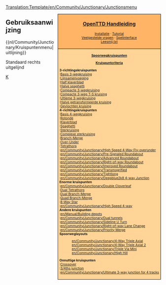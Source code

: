 <noinclude>[[Translation:Template/en/Community/Junctionary/Junctionsmenu]]</noinclude><noinclude>
</noinclude><div style="float:right; padding-left:12px; background:#ffffff;">
<div style="border:1px solid #000000; background:#ffb466; padding:5px; -moz-border-radius-topleft:5px; -moz-border-radius-topright:5px; font-size: 12pt;">
<center><strong><font size="3">[[nl/Manual/Main Page|OpenTTD Handleiding]]</font></strong></center>
<div style="font-size: 8pt; text-align: center;">
[[nl/Manual/Installatie|Installatie]] &middot; 
[[nl/Manual/Tutorial/Tutorial|Tutorial]]<br />
[[nl/Archive/Community/Veelgestelde vragen|Veelgestelde vragen]] &middot; 
[[nl/Manual/Spelinterface|Spelinterface]]<br />
[[nl/Leesmij.txt|Leesmij.txt]]
</div>
</div>
<div style="border:1px solid black; border-top-width: 0px; background:#ffd496; padding:5px; -moz-border-radius-bottomleft:5px; -moz-border-radius-bottomright:8px; font-size: 8pt;">

<center>'''[[nl/Community/Junctionary/Main Page|Spoorwegkruispunten]]'''</center>
<center>'''[[nl/Community/Junctionary/Kruispuntcriteria|Kruispuntcriteria]]'''</center>

'''3-richtingskruispunten'''<br>
:[[nl/Community/Junctionary/Basis 3-wegkruising|Basis 3-wegkruising]]<br>
:[[nl/Community/Junctionary/Lijnsamenvoeging|Lijnsamenvoeging]]<br>
:[[nl/Community/Junctionary/Half klaverblad|Half klaverblad]]<br>
:[[nl/Community/Junctionary/Halve spaghetti|Halve spaghetti]]<br>
:[[nl/Community/Junctionary/Compacte 3-wegkruising|Compacte 3-wegkruising]]<br>
:[[nl/Community/Junctionary/Compacte 3-weg tak-samenvoegen kruising|Compacte 3-weg T-S kruising]]<br>
:[[nl/Community/Junctionary/Ultieme 3-wegkruising|Ultieme 3-wegkruising]]<br>
:[[nl/Community/Junctionary/Halve getransformeerde kruising|Halve getransformeerde kruising]]<br>
:[[nl/Community/Junctionary/Gevlochten kruising|Gevlochten kruising]]<br>

'''4-richtingskruispunten'''<br>
:[[nl/Community/Junctionary/Basis 4-wegkruising|Basis 4-wegkruising]]<br>
:[[nl/Community/Junctionary/Rotonde|Rotonde]]<br>
:[[nl/Community/Junctionary/Klaverblad|Klaverblad]]<br>
:[[nl/Community/Junctionary/Spaghetti|Spaghetti]]<br>
:[[nl/Community/Junctionary/Sterkruising|Sterkruising]]<br>
:[[nl/Community/Junctionary/Complexe sterkruising|Complexe sterkruising]]<br>
:[[en/Community/Junctionary/Branch-Merge Junction|Branch-Merge]]<br>
:[[en/Community/Junctionary/Tetrathorp-Junction|Over-Under]]<br>
:[[en/Community/Junctionary/Tetrathorp-Junction|Tetrathorp]]<br>
:[[en/Community/Junctionary/High Speed 4-Way Fly-over∕under]]<br>
:[[en/Community/Junctionary/Pre-Signaled Roundabout]]<br>
:[[en/Community/Junctionary/Advanced Roundabout]]<br>
:[[en/Community/Junctionary/Right-of-way Roundabout]]<br>
:[[en/Community/Junctionary/Improved Roundabout]]<br>
:[[en/Community/Junctionary/Transmogrified]]<br>
:[[en/Community/Junctionary/Tightlong]]<br>
:[[en/Community/Junctionary/Deepblue2k8 4-way Junction]]<br>

'''Enorme kruispunten'''<br>
:[[en/Community/Junctionary/Double Cloverleaf]]<br>
:[[en/Community/Junctionary/Dual Tetrathorp-Junction|Dual Tetrathorp]]<br>
:[[en/Community/Junctionary/Dual Branch-Merge Junction|Dual Branch-Merge]]<br>
:[[en/Community/Junctionary/Quad Branch-Merge Junction|Quad Branch-Merge]]<br>
:[[en/Community/Junctionary/8 way Star Junction|8-Way Star]]<br>
:[[en/Community/Junctionary/High Speed 4-way]]<br>

'''Andere kruispunten'''<br>
:[[en/Manual/Building depots]]<br>
:[[en/Community/Junctionary/Dual tunnels]]<br>
:[[en/Community/Junctionary/Sideline U Turn]]<br>
:[[en/Community/Junctionary/Right-of-way Lane Change]]<br>
:[[en/Community/Junctionary/Priority Merge]]<br>

'''Spoorweglayouts'''
:[[en/Community/Junctionary/4-Way Triple Axial]]<br>
:[[en/Community/Junctionary/4-Way Triple Axial 2]]<br>
:[[en/Community/Junctionary/Triple Via Mini]]<br>
:[[en/Community/Junctionary/High Hill]]<br>

'''Onnuttige kruispunten'''<br>
:[[en/Community/Junctionary/Crossover-Junction|Crossover]]<br>
:[[en/Community/Junctionary/3∕4ths junction|3/4ths junction]]<br>
:[[en/Community/Junctionary/Ultimate 3-way junction for 4 tracks]]<br>

</div>
</div>
<noinclude>


==Gebruiksaanwijzing==
<nowiki>{{nl/Community/Junctionary/Kruispuntenmenu|uitlijning}}</nowiki>

Standaard rechts uitgelijnd
[[Category:nl/Manual/Base Set/Navigatie|K]]
</noinclude>